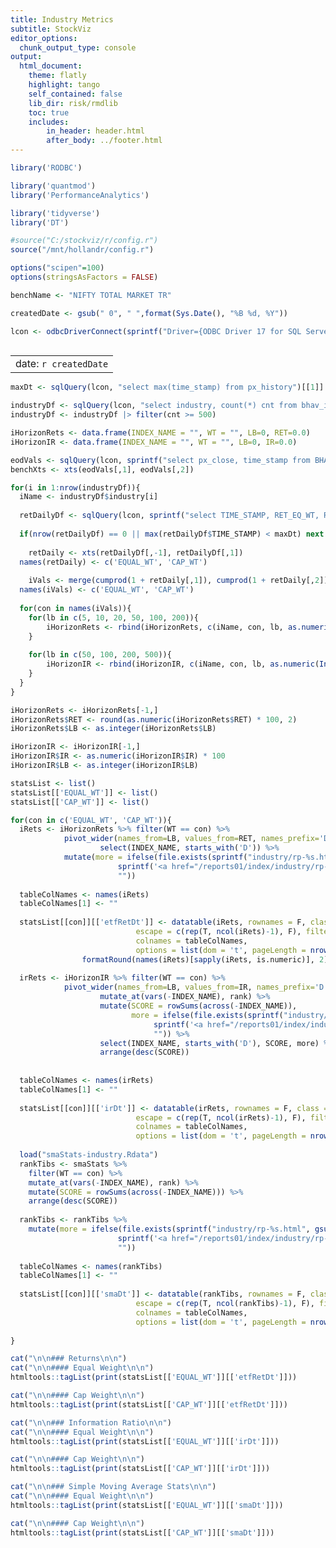 ```yaml
---
title: Industry Metrics
subtitle: StockViz
editor_options:
  chunk_output_type: console
output: 
  html_document:
    theme: flatly
    highlight: tango
    self_contained: false
    lib_dir: risk/rmdlib
    toc: true
    includes:
        in_header: header.html
        after_body: ../footer.html
---
```


```r
library('RODBC')

library('quantmod')
library('PerformanceAnalytics')

library('tidyverse')
library('DT')

#source("C:/stockviz/r/config.r")
source("/mnt/hollandr/config.r")

options("scipen"=100)
options(stringsAsFactors = FALSE)

benchName <- "NIFTY TOTAL MARKET TR"

createdDate <- gsub(" 0", " ",format(Sys.Date(), "%B %d, %Y"))

lcon <- odbcDriverConnect(sprintf("Driver={ODBC Driver 17 for SQL Server};Server=%s;Database=%s;Uid=%s;Pwd=%s;", ldbserver, ldbname, ldbuser, ldbpassword), case = "nochange", believeNRows = TRUE)
	
```

---
date: `r createdDate`
---

```r
maxDt <- sqlQuery(lcon, "select max(time_stamp) from px_history")[[1]]

industryDf <- sqlQuery(lcon, "select industry, count(*) cnt from bhav_industry group by industry")
industryDf <- industryDf |> filter(cnt >= 500)

iHorizonRets <- data.frame(INDEX_NAME = "", WT = "", LB=0, RET=0.0)
iHorizonIR <- data.frame(INDEX_NAME = "", WT = "", LB=0, IR=0.0)

eodVals <- sqlQuery(lcon, sprintf("select px_close, time_stamp from BHAV_INDEX where INDEX_NAME = '%s' and time_stamp >= '%s'", benchName, maxDt - 1000))
benchXts <- xts(eodVals[,1], eodVals[,2])

for(i in 1:nrow(industryDf)){
  iName <- industryDf$industry[i]
  
  retDailyDf <- sqlQuery(lcon, sprintf("select TIME_STAMP, RET_EQ_WT, RET_CAP_WT from bhav_industry where industry = '%s'", iName))
  
  if(nrow(retDailyDf) == 0 || max(retDailyDf$TIME_STAMP) < maxDt) next
  
	retDaily <- xts(retDailyDf[,-1], retDailyDf[,1])
  names(retDaily) <- c('EQUAL_WT', 'CAP_WT')
  
	iVals <- merge(cumprod(1 + retDaily[,1]), cumprod(1 + retDaily[,2]))
  names(iVals) <- c('EQUAL_WT', 'CAP_WT')
  
  for(con in names(iVals)){
  	for(lb in c(5, 10, 20, 50, 100, 200)){
  		iHorizonRets <- rbind(iHorizonRets, c(iName, con, lb, as.numeric(Return.cumulative(tail(retDaily[, con], lb)))))
  	}
  	
  	for(lb in c(50, 100, 200, 500)){
  		iHorizonIR <- rbind(iHorizonIR, c(iName, con, lb, as.numeric(InformationRatio(tail(retDaily[, con], lb), dailyReturn(tail(benchXts, lb))))))
  	}
  }
}

iHorizonRets <- iHorizonRets[-1,]
iHorizonRets$RET <- round(as.numeric(iHorizonRets$RET) * 100, 2)
iHorizonRets$LB <- as.integer(iHorizonRets$LB)

iHorizonIR <- iHorizonIR[-1,]
iHorizonIR$IR <- as.numeric(iHorizonIR$IR) * 100
iHorizonIR$LB <- as.integer(iHorizonIR$LB)

statsList <- list()
statsList[['EQUAL_WT']] <- list()
statsList[['CAP_WT']] <- list()

for(con in c('EQUAL_WT', 'CAP_WT')){
  iRets <- iHorizonRets %>% filter(WT == con) %>% 
            pivot_wider(names_from=LB, values_from=RET, names_prefix='D') %>%
  					select(INDEX_NAME, starts_with('D')) %>%
            mutate(more = ifelse(file.exists(sprintf("industry/rp-%s.html", gsub("[^[:alnum:] ]| ", "", INDEX_NAME))), 
  						sprintf('<a href="/reports01/index/industry/rp-%s.html" target="_blank">>>></a>', gsub("[^[:alnum:] ]| ", "", INDEX_NAME)), 
  						""))
  					
  tableColNames <- names(iRets)	
  tableColNames[1] <- ""
  
  statsList[[con]][['etfRetDt']] <- datatable(iRets, rownames = F, class = 'cell-border stripe', 
  							escape = c(rep(T, ncol(iRets)-1), F), filter='none', 
  							colnames = tableColNames, 
  							options = list(dom = 't', pageLength = nrow(iRets))) %>%
                formatRound(names(iRets)[sapply(iRets, is.numeric)], 2)	
  							
  irRets <- iHorizonIR %>% filter(WT == con) %>% 
            pivot_wider(names_from=LB, values_from=IR, names_prefix='D') %>%
  					mutate_at(vars(-INDEX_NAME), rank) %>%
  					mutate(SCORE = rowSums(across(-INDEX_NAME)), 
  					       more = ifelse(file.exists(sprintf("industry/rp-%s.html", gsub("[^[:alnum:] ]| ", "", INDEX_NAME))), 
        						sprintf('<a href="/reports01/index/industry/rp-%s.html" target="_blank">>>></a>', gsub("[^[:alnum:] ]| ", "", INDEX_NAME)), 
        						"")) %>%
  					select(INDEX_NAME, starts_with('D'), SCORE, more) %>%
  					arrange(desc(SCORE))
  					
  					
  tableColNames <- names(irRets)	
  tableColNames[1] <- ""
  
  statsList[[con]][['irDt']] <- datatable(irRets, rownames = F, class = 'cell-border stripe', 
  							escape = c(rep(T, ncol(irRets)-1), F), filter='none', 
  							colnames = tableColNames, 
  							options = list(dom = 't', pageLength = nrow(irRets))) 					
  							
  load("smaStats-industry.Rdata")
  rankTibs <- smaStats %>% 
    filter(WT == con) %>% 
  	mutate_at(vars(-INDEX_NAME), rank) %>%
  	mutate(SCORE = rowSums(across(-INDEX_NAME))) %>%
  	arrange(desc(SCORE))
  	
  rankTibs <- rankTibs %>%
  	mutate(more = ifelse(file.exists(sprintf("industry/rp-%s.html", gsub("[^[:alnum:] ]| ", "", INDEX_NAME))), 
  						sprintf('<a href="/reports01/index/industry/rp-%s.html" target="_blank">>>></a>', gsub("[^[:alnum:] ]| ", "", INDEX_NAME)), 
  						""))	
  	
  tableColNames <- names(rankTibs)	
  tableColNames[1] <- ""
  
  statsList[[con]][['smaDt']] <- datatable(rankTibs, rownames = F, class = 'cell-border stripe', 
  							escape = c(rep(T, ncol(rankTibs)-1), F), filter='none', 
  							colnames = tableColNames, 
  							options = list(dom = 't', pageLength = nrow(rankTibs))) 
							
}
```

```r
cat("\n\n### Returns\n\n")
cat("\n\n#### Equal Weight\n\n")
htmltools::tagList(print(statsList[['EQUAL_WT']][['etfRetDt']]))

cat("\n\n#### Cap Weight\n\n")
htmltools::tagList(print(statsList[['CAP_WT']][['etfRetDt']]))

cat("\n\n### Information Ratio\n\n")
cat("\n\n#### Equal Weight\n\n")
htmltools::tagList(print(statsList[['EQUAL_WT']][['irDt']]))

cat("\n\n#### Cap Weight\n\n")
htmltools::tagList(print(statsList[['CAP_WT']][['irDt']]))

cat("\n\n### Simple Moving Average Stats\n\n")
cat("\n\n#### Equal Weight\n\n")
htmltools::tagList(print(statsList[['EQUAL_WT']][['smaDt']]))

cat("\n\n#### Cap Weight\n\n")
htmltools::tagList(print(statsList[['CAP_WT']][['smaDt']]))

```